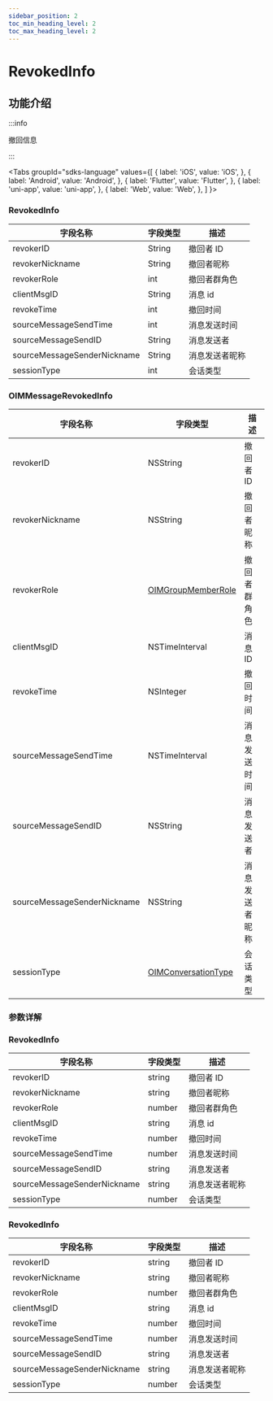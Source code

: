 ```yaml
---
sidebar_position: 2
toc_min_heading_level: 2
toc_max_heading_level: 2
---
```


# RevokedInfo

## 功能介绍

:::info

撤回信息

:::

<Tabs
groupId="sdks-language"
values={[
{ label: 'iOS', value: 'iOS', },
{ label: 'Android', value: 'Android', },
{ label: 'Flutter', value: 'Flutter', },
{ label: 'uni-app', value: 'uni-app', },
{ label: 'Web', value: 'Web', },
]
}>

<TabItem value="Flutter">

### RevokedInfo

| 字段名称                    | 字段类型 | 描述           |
| --------------------------- | -------- | -------------- |
| revokerID                   | String   | 撤回者 ID      |
| revokerNickname             | String   | 撤回者昵称     |
| revokerRole                 | int      | 撤回者群角色   |
| clientMsgID                 | String   | 消息 id        |
| revokeTime                  | int      | 撤回时间       |
| sourceMessageSendTime       | int      | 消息发送时间   |
| sourceMessageSendID         | String   | 消息发送者     |
| sourceMessageSenderNickname | String   | 消息发送者昵称 |
| sessionType                 | int      | 会话类型       |

</TabItem>

<TabItem value="iOS">

### OIMMessageRevokedInfo

| 字段名称                    | 字段类型                                                   | 描述           |
| --------------------------- | ---------------------------------------------------------- | -------------- |
| revokerID                   | NSString                                                   | 撤回者 ID      |
| revokerNickname             | NSString                                                   | 撤回者昵称     |
| revokerRole                 | [OIMGroupMemberRole](docs/sdks/enum/roleLevel.mdx)         | 撤回者群角色   |
| clientMsgID                 | NSTimeInterval                                             | 消息 ID        |
| revokeTime                  | NSInteger                                                  | 撤回时间       |
| sourceMessageSendTime       | NSTimeInterval                                             | 消息发送时间   |
| sourceMessageSendID         | NSString                                                   | 消息发送者     |
| sourceMessageSenderNickname | NSString                                                   | 消息发送者昵称 |
| sessionType                 | [OIMConversationType](docs/sdks/enum/conversationType.mdx) | 会话类型       |

</TabItem>

<TabItem value="Android">

### 参数详解

</TabItem>

<TabItem value="Web">

### RevokedInfo

| 字段名称                    | 字段类型 | 描述           |
| --------------------------- | -------- | -------------- |
| revokerID                   | string   | 撤回者 ID      |
| revokerNickname             | string   | 撤回者昵称     |
| revokerRole                 | number   | 撤回者群角色   |
| clientMsgID                 | string   | 消息 id        |
| revokeTime                  | number   | 撤回时间       |
| sourceMessageSendTime       | number   | 消息发送时间   |
| sourceMessageSendID         | string   | 消息发送者     |
| sourceMessageSenderNickname | string   | 消息发送者昵称 |
| sessionType                 | number   | 会话类型       |

</TabItem>

<TabItem value="uni-app">

### RevokedInfo

| 字段名称                    | 字段类型 | 描述           |
| --------------------------- | -------- | -------------- |
| revokerID                   | string   | 撤回者 ID      |
| revokerNickname             | string   | 撤回者昵称     |
| revokerRole                 | number   | 撤回者群角色   |
| clientMsgID                 | string   | 消息 id        |
| revokeTime                  | number   | 撤回时间       |
| sourceMessageSendTime       | number   | 消息发送时间   |
| sourceMessageSendID         | string   | 消息发送者     |
| sourceMessageSenderNickname | string   | 消息发送者昵称 |
| sessionType                 | number   | 会话类型       |

</TabItem>

</Tabs>
